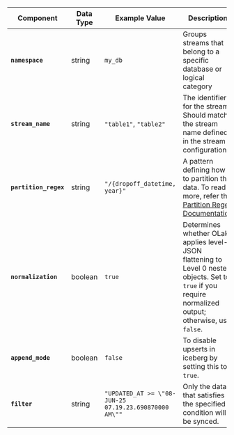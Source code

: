 | **Component**         | **Data Type** | **Example Value**                                                            | **Description**                                                                                                                                                                                                                     |
|-----------------------|---------------|------------------------------------------------------------------------------|-------------------------------------------------------------------------------------------------------------------------------------------------------------------------------------------------------------------------------------|
| **`namespace`**       | string        | `my_db`                                                                   | Groups streams that belong to a specific database or logical category                                                                                                                                                               |
| **`stream_name`**     | string        | `"table1"`, `"table2"`                                                   | The identifier for the stream. Should match the stream name defined in the stream configurations.                                                                                                                                   |
| **`partition_regex`** | string        | `"/{dropoff_datetime, year}"` | A pattern defining how to partition the data. To read more, refer the [Partition Regex Documentation](/docs/writers/parquet/partitioning#partition-regex-attributes)                                             |
| **`normalization`**   | boolean       | `true`                                                                       | Determines whether OLake applies level-1 JSON flattening to Level 0 nested objects. Set to `true` if you require normalized output; otherwise, use `false`.                                                                                 |
| **`append_mode`**     | boolean       | `false`                                                                      | To disable upserts in iceberg by setting this to `true`. <!--TODO: Add upsert doc refrence-->                                                                                             |
| **`filter`**          | string        | `"UPDATED_AT >= \"08-JUN-25 07.19.23.690870000 AM\""`                                                                 | Only the data that satisfies the specified condition will be synced.                                                                                                                                                                |
